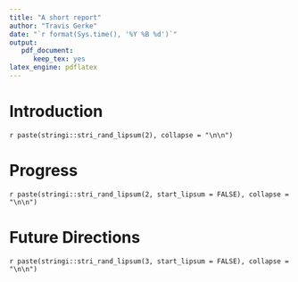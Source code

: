 ```yaml
---
title: "A short report"
author: "Travis Gerke"
date: "`r format(Sys.time(), '%Y %B %d')`"
output: 
   pdf_document: 
      keep_tex: yes
latex_engine: pdflatex
---
```

   
# Introduction

`r paste(stringi::stri_rand_lipsum(2), collapse = "\n\n")`

# Progress

`r paste(stringi::stri_rand_lipsum(2, start_lipsum = FALSE), collapse = "\n\n")`

# Future Directions

`r paste(stringi::stri_rand_lipsum(3, start_lipsum = FALSE), collapse = "\n\n")`